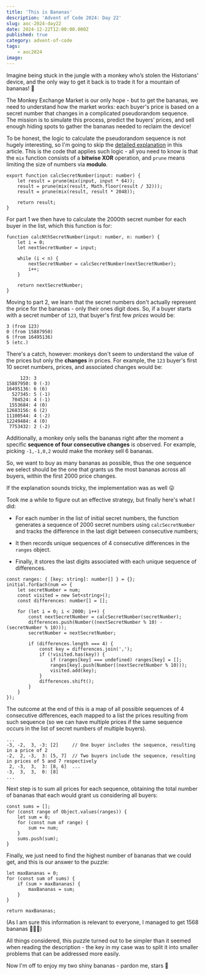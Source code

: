 ```yaml
---
title: 'This is Bananas'
description: 'Advent of Code 2024: Day 22'
slug: aoc-2024-day22
date: 2024-12-22T12:00:00.000Z
published: true
category: advent-of-code
tags:
    - aoc2024
image:
---
```


Imagine being stuck in the jungle with a monkey who’s stolen the Historians' device, and the only way to get it back is to trade it for a mountain of bananas! 🙈

The Monkey Exchange Market is our only hope - but to get the bananas, we need to understand how the market works: each buyer's price is based on a secret number that changes in a complicated pseudorandom sequence. The mission is to simulate this process, predict the buyers’ prices, and sell enough hiding spots to gather the bananas needed to reclaim the device!

To be honest, the logic to calculate the pseudorandom sequence is not hugely interesting, so I'm going to skip the [detailed explanation](https://adventofcode.com/2024/day/22) in this article.
This is the code that applies such logic - all you need to know is that the `mix` function consists of a **bitwise XOR** operation, and `prune` means limiting the size of numbers via **modulo**.

```
export function calcSecretNumber(input: number) {
    let result = prune(mix(input, input * 64));
    result = prune(mix(result, Math.floor(result / 32)));
    result = prune(mix(result, result * 2048));

    return result;
}
```

For part 1 we then have to calculate the 2000th secret number for each buyer in the list, which this function is for:

```
function calcNthSecretNumber(input: number, n: number) {
    let i = 0;
    let nextSecretNumber = input;

    while (i < n) {
        nextSecretNumber = calcSecretNumber(nextSecretNumber);
        i++;
    }

    return nextSecretNumber;
}
```

Moving to part 2, we learn that the secret numbers don't actually represent the price for the bananas - only their ones digit does. So, if a buyer starts with a secret number of `123`, that buyer's first few *prices* would be:

```
3 (from 123)
0 (from 15887950)
6 (from 16495136)
5 (etc.)
```

There's a catch, however: monkeys don't seem to understand the value of the prices but only the **changes** in prices. For example, the `123` buyer's first 10 secret numbers, prices, and associated changes would be:

```
     123: 3
15887950: 0 (-3)
16495136: 6 (6)
  527345: 5 (-1)
  704524: 4 (-1)
 1553684: 4 (0)
12683156: 6 (2)
11100544: 4 (-2)
12249484: 4 (0)
 7753432: 2 (-2)
```

Additionally, a monkey only sells the bananas right after the moment a specific **sequence of four consecutive changes** is observed. For example, picking `-1,-1,0,2` would make the monkey sell 6 bananas.

So, we want to buy as many bananas as possible, thus the one sequence we select should be the one that grants us the most bananas across all buyers, within the first 2000 price changes.

If the explanation sounds tricky, the implementation was as well 😛

Took me a while to figure out an effective strategy, but finally here's what I did:

- For each number in the list of initial secret numbers, the function generates a sequence of 2000 secret numbers using `calcSecretNumber` and tracks the difference in the last digit between consecutive numbers;

- It then records unique sequences of 4 consecutive differences in the `ranges` object.

- Finally, it stores the last digits associated with each unique sequence of differences.

```
const ranges: { [key: string]: number[] } = {};
initial.forEach(num => {
    let secretNumber = num;
    const visited = new Set<string>();
    const differences: number[] = [];

    for (let i = 0; i < 2000; i++) {
        const nextSecretNumber = calcSecretNumber(secretNumber);
        differences.push(Number((nextSecretNumber % 10) - (secretNumber % 10)));
        secretNumber = nextSecretNumber;

        if (differences.length === 4) {
            const key = differences.join(',');
            if (!visited.has(key)) {
                if (ranges[key] === undefined) ranges[key] = [];
                ranges[key].push(Number((nextSecretNumber % 10)));
                visited.add(key);
            }
            differences.shift();
        }
    }
});
```

The outcome at the end of this is a map of all possible sequences of 4 consecutive differences, each mapped to a list the prices resulting from such sequence (so we can have multiple prices if the same sequence occurs in the list of secret numbers of multiple buyers).

```
...
-3, -2,  3, -3: [2] 	// One buyer includes the sequence, resulting in a price of 2
-2,  2, -3,  3: [5, 7]  // Two buyers include the sequence, resulting in prices of 5 and 7 respectively
 2, -3,  3,  3: [8, 6]  ...
-3,  3,  3,  0: [8]
...
```

Next step is to sum all prices for each sequence, obtaining the total number of bananas that each would grant us considering all buyers:

```
const sums = [];
for (const range of Object.values(ranges)) {
    let sum = 0;
    for (const num of range) {
        sum += num;
    }
    sums.push(sum);
}
```

Finally, we just need to find the highest number of bananas that we could get, and this is our answer to the puzzle:

```
let maxBananas = 0;
for (const sum of sums) {
    if (sum > maxBananas) {
        maxBananas = sum;
    }
}

return maxBananas;
```

(As I am sure this information is relevant to everyone, I managed to get 1568 bananas 🍌🍌🍌)

All things considered, this puzzle turned out to be simpler than it seemed when reading the description - the key in my case was to split it into smaller problems that can be addressed more easily.

Now I'm off to enjoy my two shiny bananas - pardon me, stars 🤩
